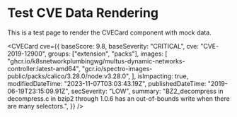 
# Test CVE Data Rendering

This is a test page to render the CVECard component with mock data.

<CVECard
  cve={{
    baseScore: 9.8,
    baseSeverity: "CRITICAL",
    cve: "CVE-2019-12900",
    groups: ["extension", "packs"],
    images: [
      "ghcr.io/k8snetworkplumbingwg/multus-dynamic-networks-controller:latest-amd64",
      "gcr.io/spectro-images-public/packs/calico/3.28.0/node:v3.28.0",
    ],
    isImpacting: true,
    modifiedDateTime: "2023-11-07T03:03:43.19Z",
    publishedDateTime: "2019-06-19T23:15:09.91Z",
    secSeverity: "LOW",
    summary:
      "BZ2_decompress in decompress.c in bzip2 through 1.0.6 has an out-of-bounds write when there are many selectors.",
  }}
/>
